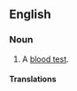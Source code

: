 {{also|blood work}}
==English==

===Noun===
{{en-noun|-}}

# {{lb|en|medicine}} A [[blood test]].

====Translations====
{{trans-see|blood test}}